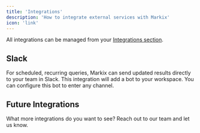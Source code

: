 ```yaml
---
title: 'Integrations'
description: 'How to integrate external services with Markix'
icon: 'link'
---
```


All integrations can be managed from your [Integrations section](https://app.markix.com/settings/integrations).

## Slack
For scheduled, recurring queries, Markix can send updated results directly to your team in Slack. 
This integration will add a bot to your workspace. You can configure this bot to enter any channel.

## Future Integrations
What more integrations do you want to see? Reach out to our team and let us know.